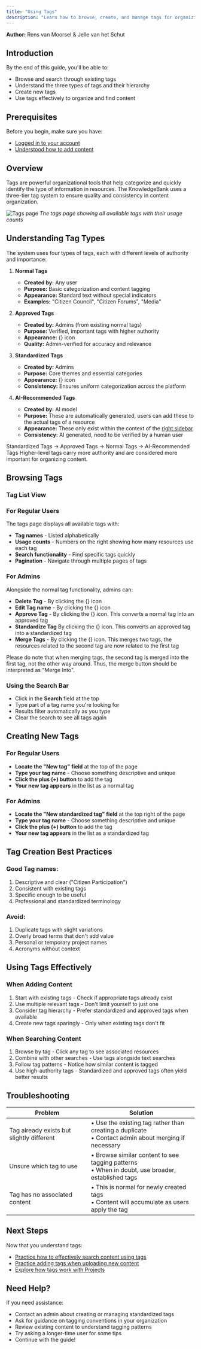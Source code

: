 ```yaml
---
title: "Using Tags"
description: "Learn how to browse, create, and manage tags for organizing content"
---
```

**Author:** Rens van Moorsel & Jelle van het Schut



## Introduction

By the end of this guide, you'll be able to:

- Browse and search through existing tags
- Understand the three types of tags and their hierarchy
- Create new tags
- Use tags effectively to organize and find content

## Prerequisites 

Before you begin, make sure you have:

- [Logged in to your account](content/guide/01-getting-started/02-login)
- [Understood how to add content](/content/guide/02-using-the-application/03-new)

## Overview

Tags are powerful organizational tools that help categorize and quickly identify the type of information in resources. The KnowledgeBank uses a three-tier tag system to ensure quality and consistency in content organization.

![Tags page](/images/guides/tags-page.png)
*The tags page showing all available tags with their usage counts*

## Understanding Tag Types

The system uses four types of tags, each with different levels of authority and importance:

1. **Normal Tags**
    - **Created by:** Any user
    - **Purpose:** Basic categorization and content tagging
    - **Appearance:** Standard text without special indicators
    - **Examples:** "Citizen Council", "Citizen Forums", "Media"

2. **Approved Tags**
    - **Created by:** Admins (from existing normal tags)
    - **Purpose:** Verified, important tags with higher authority
    - **Appearance:** {<AdminIcon className="w-5 h-5 inline align-text-bottom" fill="#777" />} icon
    - **Quality:** Admin-verified for accuracy and relevance

3. **Standardized Tags**
    - **Created by:** Admins
    - **Purpose:** Core themes and essential categories
    - **Appearance:** {<ApprovedTagIcon className="w-5 h-5 inline align-text-bottom" fill="#777" />}  icon
    - **Consistency:** Ensures uniform categorization across the platform

4. **AI-Recommended Tags**
    - **Created by:** AI model
    - **Purpose:** These are automatically generated, users can add these to the actual tags of a resource
    - **Appearance:** These only exist within the context of the  [right sidebar](/content/guide/03-components/02-right-sidebar)
    - **Consistency:** AI generated, need to be verified by a human user

<Callout title="Tag Hierarchy">
Standardized Tags → Approved Tags → Normal Tags → AI-Recommended Tags
Higher-level tags carry more authority and are considered more important for organizing content.
</Callout>

## Browsing Tags

### Tag List View

### For Regular Users

The tags page displays all available tags with:

- **Tag names** - Listed alphabetically
- **Usage counts** - Numbers on the right showing how many resources use each tag
- **Search functionality** - Find specific tags quickly
- **Pagination** - Navigate through multiple pages of tags

### For Admins

Alongside the normal tag functionality, admins can:

- **Delete Tag** - By clicking the {<DeleteIcon className="w-5 h-5 inline align-text-bottom" fill="#777" />}  icon
- **Edit Tag name** - By clicking the {<EditIcon className="w-5 h-5 inline align-text-bottom" fill="#777" />}  icon
- **Approve Tag** - By clicking the {<ApproveTagIcon className="w-5 h-5 inline align-text-bottom" fill="#777" />}  icon. This converts a normal tag into an approved tag
- **Standardize Tag** By clicking the {<AdminIcon className="w-5 h-5 inline align-text-bottom" fill="#777" />}  icon. This converts an approved tag into a standardized tag
- **Merge Tags** - By clicking the {<MergeIcon className="w-5 h-5 inline align-text-bottom" fill="#777" />}  icon. This merges two tags, the resources related to the second tag are now related to the first tag

<Callout title="Important: Merging Tags">
Please do note that when merging tags, the second tag is merged into the first tag, not the other way around. Thus, the merge button should be interpreted as "Merge Into".
</Callout>

### Using the Search Bar

- Click in the **Search** field at the top
- Type part of a tag name you're looking for
- Results filter automatically as you type
- Clear the search to see all tags again

## Creating New Tags

### For Regular Users

- **Locate the "New tag" field** at the top of the page
- **Type your tag name** - Choose something descriptive and unique
- **Click the plus (+) button** to add the tag
- **Your new tag appears** in the list as a normal tag

### For Admins

- **Locate the "New standardized tag" field** at the top right of the page
- **Type your tag name** - Choose something descriptive and unique
- **Click the plus (+) button** to add the tag
- **Your new tag appears** in the list as a standardized tag


## Tag Creation Best Practices

### Good Tag names:

1. Descriptive and clear ("Citizen Participation")
2. Consistent with existing tags
3. Specific enough to be useful
4. Professional and standardized terminology

### Avoid:

1. Duplicate tags with slight variations
2. Overly broad terms that don't add value
3. Personal or temporary project names
4. Acronyms without context

## Using Tags Effectively

### When Adding Content

1. Start with existing tags - Check if appropriate tags already exist
2. Use multiple relevant tags - Don't limit yourself to just one
3. Consider tag hierarchy - Prefer standardized and approved tags when available
4. Create new tags sparingly - Only when existing tags don't fit

### When Searching Content

1. Browse by tag - Click any tag to see associated resources
2. Combine with other searches - Use tags alongside text searches
3. Follow tag patterns - Notice how similar content is tagged
4. Use high-authority tags - Standardized and approved tags often yield better results

## Troubleshooting

| Problem | Solution |
|---------|----------|
| Tag already exists but slightly different | • Use the existing tag rather than creating a duplicate<br/>• Contact admin about merging if necessary |
| Unsure which tag to use | • Browse similar content to see tagging patterns<br/>• When in doubt, use broader, established tags |
| Tag has no associated content | • This is normal for newly created tags<br/>• Content will accumulate as users apply the tag |

## Next Steps

Now that you understand tags:

- [Practice how to effectively search content using tags](/content/guide/02-using-the-application/02-archive)
- [Practice adding tags when uploading new content](/content/guide/02-using-the-application/03-new)
- [Explore how tags work with Projects](/content/guide/02-using-the-application/05-projects)

## Need Help?

If you need assistance:

- Contact an admin about creating or managing standardized tags
- Ask for guidance on tagging conventions in your organization
- Review existing content to understand tagging patterns
- Try asking a longer-time user for some tips
- Continue with the guide!